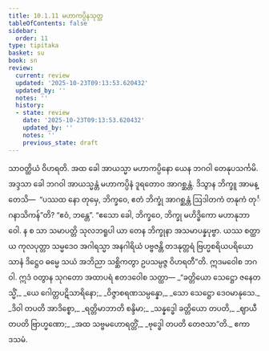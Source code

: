 ```yaml
---
title: 10.1.11 မဟာကပ္ပိနသုတ္တ
tableOfContents: false
sidebar:
  order: 11
type: tipitaka
basket: su
book: sn
review:
  current: review
  updated: '2025-10-23T09:13:53.620432'
  updated_by: ''
  notes: ''
  history:
  - state: review
    date: '2025-10-23T09:13:53.620432'
    updated_by: ''
    notes: ''
    previous_state: draft
---
```



<ReviewStatus review={frontmatter.review} showDetails={true} />

<HypothesisAnnotation frontmatter={frontmatter} />

<DynamicBreadcrumb />

<Division number="245" book="sn" e="ch" v="18" p="316">

<Paragraph number="1302" book="sn">
သာဝတ္ထိယံ ဝိဟရတိ. အထ ခေါ အာယသ္မာ မဟာကပ္ပိနော ယေန ဘဂဝါ တေနုပသင်္ကမိ. အဒ္ဒသာ ခေါ ဘဂဝါ အာယသ္မန္တံ မဟာကပ္ပိနံ ဒူရတောဝ အာဂစ္ဆန္တံ. ဒိသွာန ဘိက္ခူ အာမန္တေသိ—  “ပဿထ နော တုမှေ, ဘိက္ခဝေ, ဧတံ ဘိက္ခုံ အာဂစ္ဆန္တံ ဩဒါတကံ တနုကံ တုင်္ဂနာသိကန်”တိ? “ဧဝံ, ဘန္တေ”. “ဧသော ခေါ, ဘိက္ခဝေ, ဘိက္ခု မဟိဒ္ဓိကော မဟာနုဘာဝေါ. န စ သာ သမာပတ္တိ သုလဘရူပါ ယာ တေန ဘိက္ခုနာ အသမာပန္နပုဗ္ဗာ. ယဿ စတ္ထာယ ကုလပုတ္တာ သမ္မဒေဝ အဂါရသ္မာ အနဂါရိယံ ပဗ္ဗဇန္တိ တဒနုတ္တရံ ဗြဟ္မစရိယပရိယောသာနံ ဒိဋ္ဌေဝ ဓမ္မေ သယံ အဘိညာ သစ္ဆိကတွာ ဥပသမ္ပဇ္ဇ ဝိဟရတီ”တိ.
</Paragraph>

<Paragraph number="1303" book="sn">
ဣဒမဝေါစ ဘဂဝါ. ဣဒံ ဝတွာန သုဂတော အထာပရံ ဧတဒဝေါစ သတ္ထာ—
</Paragraph>

<Paragraph number="1304" type="verses" book="sn">
_“ခတ္တိယော သေဋ္ဌော ဇနေတသ္မိံ,_  
_ယေ ဂေါတ္တပဋိသာရိနော;_  
_ဝိဇ္ဇာစရဏသမ္ပန္နော,_  
_သော သေဋ္ဌော ဒေဝမာနုသေ._  

</Paragraph>

<Paragraph number="1305" type="verses" book="sn">
_ဒိဝါ တပတိ အာဒိစ္စော,_  
_ရတ္တိမာဘာတိ စန္ဒိမာ;_  
_သန္နဒ္ဓေါ ခတ္တိယော တပတိ,_  
_ဈာယီ တပတိ ဗြာဟ္မဏော;_  
_အထ သဗ္ဗမဟောရတ္တိံ,_  
_ဗုဒ္ဓေါ တပတိ တေဇသာ”တိ._  


</Paragraph>
</Division>

<Paragraph number="1306" type="center" book="sn">
ဧကာဒသမံ.
</Paragraph>